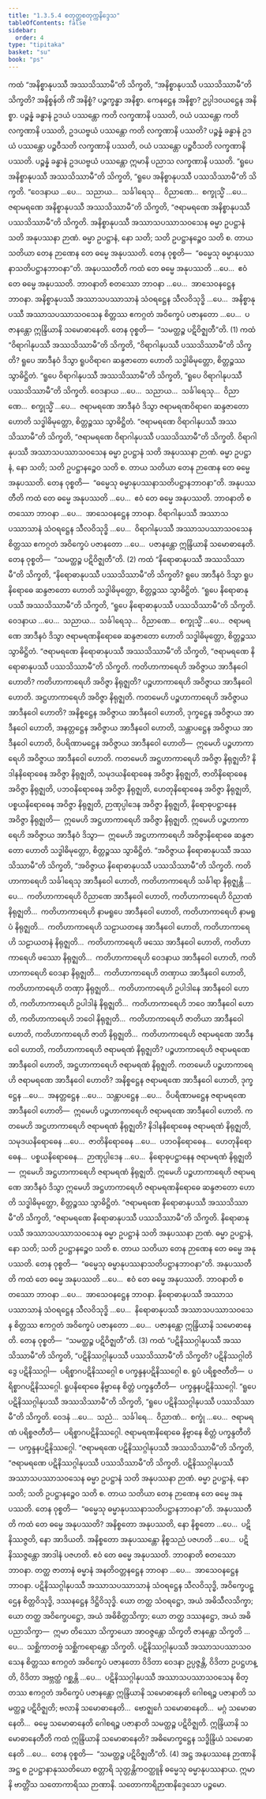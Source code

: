 ```yaml
---
title: "1.3.5.4 စတုတ္ထစတုက္ကနိဒ္ဒေသ"
tableOfContents: false
sidebar:
  order: 4
type: "tipitaka"
basket: "su"
book: "ps"
---
```



<DynamicBreadcrumb />

<Division number="180" book="ps">

<Paragraph number="979" book="ps">
ကထံ “အနိစ္စာနုပဿီ အဿသိဿာမီ”တိ သိက္ခတိ, “အနိစ္စာနုပဿီ ပဿသိဿာမီ”တိ သိက္ခတိ? <Emphasis>အနိစ္စန်</Emphasis>တိ ကိံ အနိစ္စံ? ပဉ္စက္ခန္ဓာ အနိစ္စာ. ကေနဋ္ဌေန အနိစ္စာ? ဥပ္ပါဒဝယဋ္ဌေန အနိစ္စာ. ပဉ္စန္နံ ခန္ဓာနံ ဥဒယံ ပဿန္တော ကတိ လက္ခဏာနိ ပဿတိ, ဝယံ ပဿန္တော ကတိ လက္ခဏာနိ ပဿတိ, ဥဒယဗ္ဗယံ ပဿန္တော ကတိ လက္ခဏာနိ ပဿတိ? ပဉ္စန္နံ ခန္ဓာနံ ဥဒယံ ပဿန္တော ပဉ္စဝီသတိ လက္ခဏာနိ ပဿတိ, ဝယံ ပဿန္တော ပဉ္စဝီသတိ လက္ခဏာနိ ပဿတိ. ပဉ္စန္နံ ခန္ဓာနံ ဥဒယဗ္ဗယံ ပဿန္တော ဣမာနိ ပညာသ လက္ခဏာနိ ပဿတိ.
</Paragraph>

<Paragraph number="980" book="ps">
“ရူပေ အနိစ္စာနုပဿီ အဿသိဿာမီ”တိ သိက္ခတိ, “ရူပေ အနိစ္စာနုပဿီ ပဿသိဿာမီ”တိ သိက္ခတိ. “ဝေဒနာယ …ပေ…  သညာယ…  သင်္ခါရေသု…  ဝိညာဏေ…  စက္ခုသ္မိံ …ပေ…  ဇရာမရဏေ အနိစ္စာနုပဿီ အဿသိဿာမီ”တိ သိက္ခတိ, “ဇရာမရဏေ အနိစ္စာနုပဿီ ပဿသိဿာမီ”တိ သိက္ခတိ. အနိစ္စာနုပဿီ အဿာသပဿာသဝသေန ဓမ္မာ ဥပဋ္ဌာနံ သတိ အနုပဿနာ ဉာဏံ. ဓမ္မာ ဥပဋ္ဌာနံ, နော သတိ; သတိ ဥပဋ္ဌာနဉ္စေဝ သတိ စ. တာယ သတိယာ တေန ဉာဏေန တေ ဓမ္မေ အနုပဿတိ. တေန ဝုစ္စတိ—  “ဓမ္မေသု ဓမ္မာနုပဿနာသတိပဋ္ဌာနဘာဝနာ”တိ.
</Paragraph>

<Paragraph number="981" book="ps">
<Emphasis>အနုပဿတီ</Emphasis>တိ ကထံ တေ ဓမ္မေ အနုပဿတိ …ပေ…  ဧဝံ တေ ဓမ္မေ အနုပဿတိ. <Emphasis>ဘာဝနာ</Emphasis>တိ စတဿော ဘာဝနာ …ပေ…  အာသေဝနဋ္ဌေန ဘာဝနာ. အနိစ္စာနုပဿီ အဿာသပဿာသာနံ သံဝရဋ္ဌေန သီလဝိသုဒ္ဓိ …ပေ…  အနိစ္စာနုပဿီ အဿာသပဿာသဝသေန စိတ္တဿ ဧကဂ္ဂတံ အဝိက္ခေပံ ပဇာနတော …ပေ…  ပဇာနန္တော ဣန္ဒြိယာနိ သမောဓာနေတိ. တေန ဝုစ္စတိ—  “သမတ္ထဉ္စ ပဋိဝိဇ္ဈတီ”တိ. (1)
</Paragraph>

<Paragraph number="982" book="ps">
ကထံ “ဝိရာဂါနုပဿီ အဿသိဿာမီ”တိ သိက္ခတိ, “ဝိရာဂါနုပဿီ ပဿသိဿာမီ”တိ သိက္ခတိ? ရူပေ အာဒီနဝံ ဒိသွာ ရူပဝိရာဂေ ဆန္ဒဇာတော ဟောတိ သဒ္ဓါဓိမုတ္တော, စိတ္တဉ္စဿ သွာဓိဋ္ဌိတံ. “ရူပေ ဝိရာဂါနုပဿီ အဿသိဿာမီ”တိ သိက္ခတိ, “ရူပေ ဝိရာဂါနုပဿီ ပဿသိဿာမီ”တိ သိက္ခတိ. ဝေဒနာယ …ပေ…  သညာယ…  သင်္ခါရေသု…  ဝိညာဏေ…  စက္ခုသ္မိံ …ပေ…  ဇရာမရဏေ အာဒီနဝံ ဒိသွာ ဇရာမရဏဝိရာဂေ ဆန္ဒဇာတော ဟောတိ သဒ္ဓါဓိမုတ္တော, စိတ္တဉ္စဿ သွာဓိဋ္ဌိတံ. “ဇရာမရဏေ ဝိရာဂါနုပဿီ အဿသိဿာမီ”တိ သိက္ခတိ, “ဇရာမရဏေ ဝိရာဂါနုပဿီ ပဿသိဿာမီ”တိ သိက္ခတိ. ဝိရာဂါနုပဿီ အဿာသပဿာသဝသေန ဓမ္မာ ဥပဋ္ဌာနံ သတိ အနုပဿနာ ဉာဏံ. ဓမ္မာ ဥပဋ္ဌာနံ, နော သတိ; သတိ ဥပဋ္ဌာနဉ္စေဝ သတိ စ. တာယ သတိယာ တေန ဉာဏေန တေ ဓမ္မေ အနုပဿတိ. တေန ဝုစ္စတိ—  “ဓမ္မေသု ဓမ္မာနုပဿနာသတိပဋ္ဌာနဘာဝနာ”တိ.
</Paragraph>

<Paragraph number="983" book="ps">
<Emphasis>အနုပဿတီ</Emphasis>တိ ကထံ တေ ဓမ္မေ အနုပဿတိ …ပေ…  ဧဝံ တေ ဓမ္မေ အနုပဿတိ. <Emphasis>ဘာဝနာ</Emphasis>တိ စတဿော ဘာဝနာ …ပေ…  အာသေဝနဋ္ဌေန ဘာဝနာ. ဝိရာဂါနုပဿီ အဿာသပဿာသာနံ သံဝရဋ္ဌေန သီလဝိသုဒ္ဓိ …ပေ…  ဝိရာဂါနုပဿီ အဿာသပဿာသဝသေန စိတ္တဿ ဧကဂ္ဂတံ အဝိက္ခေပံ ပဇာနတော …ပေ…  ပဇာနန္တော ဣန္ဒြိယာနိ သမောဓာနေတိ. တေန ဝုစ္စတိ—  “သမတ္ထဉ္စ ပဋိဝိဇ္ဈတီ”တိ. (2)
</Paragraph>

<Paragraph number="984" book="ps">
ကထံ “နိရောဓာနုပဿီ အဿသိဿာမီ”တိ သိက္ခတိ, “နိရောဓာနုပဿီ ပဿသိဿာမီ”တိ သိက္ခတိ? ရူပေ အာဒီနဝံ ဒိသွာ ရူပနိရောဓေ ဆန္ဒဇာတော ဟောတိ သဒ္ဓါဓိမုတ္တော, စိတ္တဉ္စဿ သွာဓိဋ္ဌိတံ. “ရူပေ နိရောဓာနုပဿီ အဿသိဿာမီ”တိ သိက္ခတိ, “ရူပေ နိရောဓာနုပဿီ ပဿသိဿာမီ”တိ သိက္ခတိ. ဝေဒနာယ …ပေ…  သညာယ…  သင်္ခါရေသု…  ဝိညာဏေ…  စက္ခုသ္မိံ …ပေ…  ဇရာမရဏေ အာဒီနဝံ ဒိသွာ ဇရာမရဏနိရောဓေ ဆန္ဒဇာတော ဟောတိ သဒ္ဓါဓိမုတ္တော, စိတ္တဉ္စဿ သွာဓိဋ္ဌိတံ. “ဇရာမရဏေ နိရောဓာနုပဿီ အဿသိဿာမီ”တိ သိက္ခတိ, “ဇရာမရဏေ နိရောဓာနုပဿီ ပဿသိဿာမီ”တိ သိက္ခတိ.
</Paragraph>

</Division>
<Division number="181" book="ps">

<Paragraph number="985" book="ps">
ကတိဟာကာရေဟိ အဝိဇ္ဇာယ အာဒီနဝေါ ဟောတိ? ကတိဟာကာရေဟိ အဝိဇ္ဇာ နိရုဇ္ဈတိ? ပဉ္စဟာကာရေဟိ အဝိဇ္ဇာယ အာဒီနဝေါ ဟောတိ. အဋ္ဌဟာကာရေဟိ အဝိဇ္ဇာ နိရုဇ္ဈတိ.
</Paragraph>

<Paragraph number="986" book="ps">
ကတမေဟိ ပဉ္စဟာကာရေဟိ အဝိဇ္ဇာယ အာဒီနဝေါ ဟောတိ? အနိစ္စဋ္ဌေန အဝိဇ္ဇာယ အာဒီနဝေါ ဟောတိ, ဒုက္ခဋ္ဌေန အဝိဇ္ဇာယ အာဒီနဝေါ ဟောတိ, အနတ္တဋ္ဌေန အဝိဇ္ဇာယ အာဒီနဝေါ ဟောတိ, သန္တာပဋ္ဌေန အဝိဇ္ဇာယ အာဒီနဝေါ ဟောတိ, ဝိပရိဏာမဋ္ဌေန အဝိဇ္ဇာယ အာဒီနဝေါ ဟောတိ—  ဣမေဟိ ပဉ္စဟာကာရေဟိ အဝိဇ္ဇာယ အာဒီနဝေါ ဟောတိ.
</Paragraph>

<Paragraph number="987" book="ps">
ကတမေဟိ အဋ္ဌဟာကာရေဟိ အဝိဇ္ဇာ နိရုဇ္ဈတိ? နိဒါနနိရောဓေန အဝိဇ္ဇာ နိရုဇ္ဈတိ, သမုဒယနိရောဓေန အဝိဇ္ဇာ နိရုဇ္ဈတိ, ဇာတိနိရောဓေန အဝိဇ္ဇာ နိရုဇ္ဈတိ, ပဘဝနိရောဓေန အဝိဇ္ဇာ နိရုဇ္ဈတိ, ဟေတုနိရောဓေန အဝိဇ္ဇာ နိရုဇ္ဈတိ, ပစ္စယနိရောဓေန အဝိဇ္ဇာ နိရုဇ္ဈတိ, ဉာဏုပ္ပါဒေန အဝိဇ္ဇာ နိရုဇ္ဈတိ, နိရောဓုပဋ္ဌာနေန အဝိဇ္ဇာ နိရုဇ္ဈတိ—  ဣမေဟိ အဋ္ဌဟာကာရေဟိ အဝိဇ္ဇာ နိရုဇ္ဈတိ. ဣမေဟိ ပဉ္စဟာကာရေဟိ အဝိဇ္ဇာယ အာဒီနဝံ ဒိသွာ—  ဣမေဟိ အဋ္ဌဟာကာရေဟိ အဝိဇ္ဇာနိရောဓေ ဆန္ဒဇာတော ဟောတိ သဒ္ဓါဓိမုတ္တော, စိတ္တဉ္စဿ သွာဓိဋ္ဌိတံ. “အဝိဇ္ဇာယ နိရောဓာနုပဿီ အဿသိဿာမီ”တိ သိက္ခတိ, “အဝိဇ္ဇာယ နိရောဓာနုပဿီ ပဿသိဿာမီ”တိ သိက္ခတိ.
</Paragraph>

<Paragraph number="988" book="ps">
ကတိဟာကာရေဟိ သင်္ခါရေသု အာဒီနဝေါ ဟောတိ, ကတိဟာကာရေဟိ သင်္ခါရာ နိရုဇ္ဈန္တိ …ပေ…  ကတိဟာကာရေဟိ ဝိညာဏေ အာဒီနဝေါ ဟောတိ, ကတိဟာကာရေဟိ ဝိညာဏံ နိရုဇ္ဈတိ…  ကတိဟာကာရေဟိ နာမရူပေ အာဒီနဝေါ ဟောတိ, ကတိဟာကာရေဟိ နာမရူပံ နိရုဇ္ဈတိ…  ကတိဟာကာရေဟိ သဠာယတနေ အာဒီနဝေါ ဟောတိ, ကတိဟာကာရေဟိ သဠာယတနံ နိရုဇ္ဈတိ…  ကတိဟာကာရေဟိ ဖဿေ အာဒီနဝေါ ဟောတိ, ကတိဟာကာရေဟိ ဖဿော နိရုဇ္ဈတိ…  ကတိဟာကာရေဟိ ဝေဒနာယ အာဒီနဝေါ ဟောတိ, ကတိဟာကာရေဟိ ဝေဒနာ နိရုဇ္ဈတိ…  ကတိဟာကာရေဟိ တဏှာယ အာဒီနဝေါ ဟောတိ, ကတိဟာကာရေဟိ တဏှာ နိရုဇ္ဈတိ…  ကတိဟာကာရေဟိ ဥပါဒါနေ အာဒီနဝေါ ဟောတိ, ကတိဟာကာရေဟိ ဥပါဒါနံ နိရုဇ္ဈတိ…  ကတိဟာကာရေဟိ ဘဝေ အာဒီနဝေါ ဟောတိ, ကတိဟာကာရေဟိ ဘဝေါ နိရုဇ္ဈတိ…  ကတိဟာကာရေဟိ ဇာတိယာ အာဒီနဝေါ ဟောတိ, ကတိဟာကာရေဟိ ဇာတိ နိရုဇ္ဈတိ…  ကတိဟာကာရေဟိ ဇရာမရဏေ အာဒီနဝေါ ဟောတိ, ကတိဟာကာရေဟိ ဇရာမရဏံ နိရုဇ္ဈတိ? ပဉ္စဟာကာရေဟိ ဇရာမရဏေ အာဒီနဝေါ ဟောတိ, အဋ္ဌဟာကာရေဟိ ဇရာမရဏံ နိရုဇ္ဈတိ.
</Paragraph>

<Paragraph number="989" book="ps">
ကတမေဟိ ပဉ္စဟာကာရေဟိ ဇရာမရဏေ အာဒီနဝေါ ဟောတိ? အနိစ္စဋ္ဌေန ဇရာမရဏေ အာဒီနဝေါ ဟောတိ, ဒုက္ခဋ္ဌေန …ပေ…  အနတ္တဋ္ဌေန …ပေ…  သန္တာပဋ္ဌေန …ပေ…  ဝိပရိဏာမဋ္ဌေန ဇရာမရဏေ အာဒီနဝေါ ဟောတိ—  ဣမေဟိ ပဉ္စဟာကာရေဟိ ဇရာမရဏေ အာဒီနဝေါ ဟောတိ.
</Paragraph>

<Paragraph number="990" book="ps">
ကတမေဟိ အဋ္ဌဟာကာရေဟိ ဇရာမရဏံ နိရုဇ္ဈတိ? နိဒါနနိရောဓေန ဇရာမရဏံ နိရုဇ္ဈတိ, သမုဒယနိရောဓေန …ပေ…  ဇာတိနိရောဓေန …ပေ…  ပဘဝနိရောဓေန…  ဟေတုနိရောဓေန…  ပစ္စယနိရောဓေန…  ဉာဏုပ္ပါဒေန …ပေ…  နိရောဓုပဋ္ဌာနေန ဇရာမရဏံ နိရုဇ္ဈတိ—  ဣမေဟိ အဋ္ဌဟာကာရေဟိ ဇရာမရဏံ နိရုဇ္ဈတိ. ဣမေဟိ ပဉ္စဟာကာရေဟိ ဇရာမရဏေ အာဒီနဝံ ဒိသွာ ဣမေဟိ အဋ္ဌဟာကာရေဟိ ဇရာမရဏနိရောဓေ ဆန္ဒဇာတော ဟောတိ သဒ္ဓါဓိမုတ္တော, စိတ္တဉ္စဿ သွာဓိဋ္ဌိတံ. “ဇရာမရဏေ နိရောဓာနုပဿီ အဿသိဿာမီ”တိ သိက္ခတိ, “ဇရာမရဏေ နိရောဓာနုပဿီ ပဿသိဿာမီ”တိ သိက္ခတိ. နိရောဓာနုပဿီ အဿာသပဿာသဝသေန ဓမ္မာ ဥပဋ္ဌာနံ သတိ အနုပဿနာ ဉာဏံ. ဓမ္မာ ဥပဋ္ဌာနံ, နော သတိ; သတိ ဥပဋ္ဌာနဉ္စေဝ သတိ စ. တာယ သတိယာ တေန ဉာဏေန တေ ဓမ္မေ အနုပဿတိ. တေန ဝုစ္စတိ—  “ဓမ္မေသု ဓမ္မာနုပဿနာသတိပဋ္ဌာနဘာဝနာ”တိ.
</Paragraph>

<Paragraph number="991" book="ps">
<Emphasis>အနုပဿတီ</Emphasis>တိ ကထံ တေ ဓမ္မေ အနုပဿတိ …ပေ…  ဧဝံ တေ ဓမ္မေ အနုပဿတိ. <Emphasis>ဘာဝနာ</Emphasis>တိ စတဿော ဘာဝနာ …ပေ…  အာသေဝနဋ္ဌေန ဘာဝနာ. နိရောဓာနုပဿီ အဿာသပဿာသာနံ သံဝရဋ္ဌေန သီလဝိသုဒ္ဓိ …ပေ…  နိရောဓာနုပဿီ အဿာသပဿာသဝသေန စိတ္တဿ ဧကဂ္ဂတံ အဝိက္ခေပံ ပဇာနတော …ပေ…  ပဇာနန္တော ဣန္ဒြိယာနိ သမောဓာနေတိ. တေန ဝုစ္စတိ—  “သမတ္ထဉ္စ ပဋိဝိဇ္ဈတီ”တိ. (3)
</Paragraph>

</Division>
<Division number="182" book="ps">

<Paragraph number="992" book="ps">
ကထံ “ပဋိနိဿဂ္ဂါနုပဿီ အဿသိဿာမီ”တိ သိက္ခတိ, “ပဋိနိဿဂ္ဂါနုပဿီ ပဿသိဿာမီ”တိ သိက္ခတိ? <Emphasis>ပဋိနိဿဂ္ဂါ</Emphasis>တိ ဒွေ ပဋိနိဿဂ္ဂါ—  ပရိစ္စာဂပဋိနိဿဂ္ဂေါ စ ပက္ခန္ဒနပဋိနိဿဂ္ဂေါ စ. ရူပံ ပရိစ္စဇတီတိ—  ပရိစ္စာဂပဋိနိဿဂ္ဂေါ. ရူပနိရောဓေ နိဗ္ဗာနေ စိတ္တံ ပက္ခန္ဒတီတိ—  ပက္ခန္ဒနပဋိနိဿဂ္ဂေါ. “ရူပေ ပဋိနိဿဂ္ဂါနုပဿီ အဿသိဿာမီ”တိ သိက္ခတိ, “ရူပေ ပဋိနိဿဂ္ဂါနုပဿီ ပဿသိဿာမီ”တိ သိက္ခတိ. ဝေဒနံ …ပေ…  သညံ…  သင်္ခါရေ…  ဝိညာဏံ…  စက္ခုံ …ပေ…  ဇရာမရဏံ ပရိစ္စဇတီတိ—  ပရိစ္စာဂပဋိနိဿဂ္ဂေါ. ဇရာမရဏနိရောဓေ နိဗ္ဗာနေ စိတ္တံ ပက္ခန္ဒတီတိ—  ပက္ခန္ဒနပဋိနိဿဂ္ဂေါ. “ဇရာမရဏေ ပဋိနိဿဂ္ဂါနုပဿီ အဿသိဿာမီ”တိ သိက္ခတိ, “ဇရာမရဏေ ပဋိနိဿဂ္ဂါနုပဿီ ပဿသိဿာမီ”တိ သိက္ခတိ. ပဋိနိဿဂ္ဂါနုပဿီ အဿာသပဿာသဝသေန ဓမ္မာ ဥပဋ္ဌာနံ သတိ အနုပဿနာ ဉာဏံ. ဓမ္မာ ဥပဋ္ဌာနံ, နော သတိ; သတိ ဥပဋ္ဌာနဉ္စေဝ သတိ စ. တာယ သတိယာ တေန ဉာဏေန တေ ဓမ္မေ အနုပဿတိ. တေန ဝုစ္စတိ—  “ဓမ္မေသု ဓမ္မာနုပဿနာသတိပဋ္ဌာနဘာဝနာ”တိ.
</Paragraph>

<Paragraph number="993" book="ps">
<Emphasis>အနုပဿတီ</Emphasis>တိ ကထံ တေ ဓမ္မေ အနုပဿတိ? အနိစ္စတော အနုပဿတိ, နော နိစ္စတော …ပေ…  ပဋိနိဿဇ္ဇတိ, နော အာဒိယတိ. အနိစ္စတော အနုပဿန္တော နိစ္စသညံ ပဇဟတိ …ပေ…  ပဋိနိဿဇ္ဇန္တော အာဒါနံ ပဇဟတိ. ဧဝံ တေ ဓမ္မေ အနုပဿတိ. <Emphasis>ဘာဝနာ</Emphasis>တိ စတဿော ဘာဝနာ. တတ္ထ ဇာတာနံ ဓမ္မာနံ အနတိဝတ္တနဋ္ဌေန ဘာဝနာ …ပေ…  အာသေဝနဋ္ဌေန ဘာဝနာ. ပဋိနိဿဂ္ဂါနုပဿီ အဿာသပဿာသာနံ သံဝရဋ္ဌေန သီလဝိသုဒ္ဓိ, အဝိက္ခေပဋ္ဌေန စိတ္တဝိသုဒ္ဓိ, ဒဿနဋ္ဌေန ဒိဋ္ဌိဝိသုဒ္ဓိ. ယော တတ္ထ သံဝရဋ္ဌော, အယံ အဓိသီလသိက္ခာ; ယော တတ္ထ အဝိက္ခေပဋ္ဌော, အယံ အဓိစိတ္တသိက္ခာ; ယော တတ္ထ ဒဿနဋ္ဌော, အယံ အဓိပညာသိက္ခာ—  ဣမာ တိဿော သိက္ခာယော အာဝဇ္ဇန္တော သိက္ခတိ ဇာနန္တော သိက္ခတိ …ပေ…  သစ္ဆိကာတဗ္ဗံ သစ္ဆိကရောန္တော သိက္ခတိ.
</Paragraph>

<Paragraph number="994" book="ps">
ပဋိနိဿဂ္ဂါနုပဿီ အဿာသပဿာသဝသေန စိတ္တဿ ဧကဂ္ဂတံ အဝိက္ခေပံ ပဇာနတော ဝိဒိတာ ဝေဒနာ ဥပ္ပဇ္ဇန္တိ, ဝိဒိတာ ဥပဋ္ဌဟန္တိ, ဝိဒိတာ အဗ္ဘတ္ထံ ဂစ္ဆန္တိ …ပေ…  ပဋိနိဿဂ္ဂါနုပဿီ အဿာသပဿာသဝသေန စိတ္တဿ ဧကဂ္ဂတံ အဝိက္ခေပံ ပဇာနန္တော ဣန္ဒြိယာနိ သမောဓာနေတိ ဂေါစရဉ္စ ပဇာနာတိ သမတ္ထဉ္စ ပဋိဝိဇ္ဈတိ; ဗလာနိ သမောဓာနေတိ…  ဗောဇ္ဈင်္ဂေ သမောဓာနေတိ…  မဂ္ဂံ သမောဓာနေတိ…  ဓမ္မေ သမောဓာနေတိ ဂေါစရဉ္စ ပဇာနာတိ သမတ္ထဉ္စ ပဋိဝိဇ္ဈတိ.
</Paragraph>

<Paragraph number="995" book="ps">
<Emphasis>ဣန္ဒြိယာနိ သမောဓာနေတီ</Emphasis>တိ ကထံ ဣန္ဒြိယာနိ သမောဓာနေတိ? အဓိမောက္ခဋ္ဌေန သဒ္ဓိန္ဒြိယံ သမောဓာနေတိ …ပေ…  တေန ဝုစ္စတိ—  “သမတ္ထဉ္စ ပဋိဝိဇ္ဈတီ”တိ. (4)
</Paragraph>

<Paragraph number="996" book="ps">
အဋ္ဌ အနုပဿနေ ဉာဏာနိ အဋ္ဌ စ ဥပဋ္ဌာနာနုဿတိယော စတ္တာရိ သုတ္တန္တိကဝတ္ထူနိ ဓမ္မေသု ဓမ္မာနုပဿနာယ. ဣမာနိ ဗာတ္တိံသ သတောကာရိဿ ဉာဏာနိ.

</Paragraph>
</Division>

<Paragraph number="997" type="center" book="ps">
သတောကာရိဉာဏနိဒ္ဒေသော ပဉ္စမော.
</Paragraph>